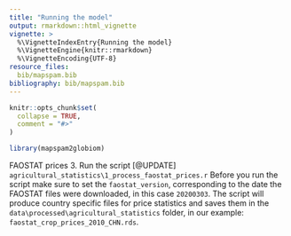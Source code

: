 ```yaml
---
title: "Running the model"
output: rmarkdown::html_vignette
vignette: >
  %\VignetteIndexEntry{Running the model}
  %\VignetteEngine{knitr::rmarkdown}
  %\VignetteEncoding{UTF-8}
resource_files:
  bib/mapspam.bib
bibliography: bib/mapspam.bib
---
```


```r
knitr::opts_chunk$set(
  collapse = TRUE,
  comment = "#>"
)
```

```r
library(mapspam2globiom)
```


FAOSTAT prices
3. Run the script [@UPDATE] `agricultural_statistics\1_process_faostat_prices.r` Before you run the script make sure to set the `faostat_version`, corresponding to the date the FAOSTAT files were downloaded, in this case `20200303`. The script will produce country specific files for price statistics and saves them in the `data\processed\agricultural_statistics` folder, in our example: `faostat_crop_prices_2010_CHN.rds`. 
